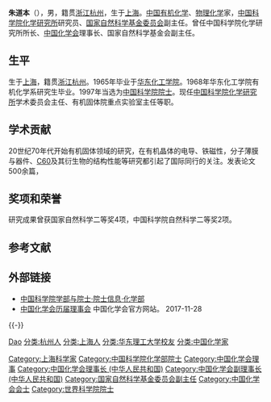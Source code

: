 
'''朱道本'''（{{bd|1942年|8月20日||}}），男，籍贯[[浙江|浙江]][[杭州|杭州]]，生于[[上海|上海]]。[[中华人民共和国|中国]][[有机化学|有机化学]]、[[物理化学|物理化学]]家，[[中国科学院化学研究所|中国科学院化学研究所]]研究员、[[国家自然科学基金委员会|国家自然科学基金委员会]]副主任。曾任中国科学院化学研究所所长、[[中国化学会|中国化学会]]理事长、国家自然科学基金会副主任。

== 生平 ==
生于[[上海|上海]]，籍贯[[浙江|浙江]][[杭州|杭州]]。1965年毕业于[[华东化工学院|华东化工学院]]。1968年华东化工学院有机化学系研究生毕业。1997年当选为[[中国科学院院士|中国科学院院士]]。现任[[中国科学院化学研究所|中国科学院化学研究所]]学术委员会主任、有机固体院重点实验室主任等职。

== 学术贡献 ==
20世纪70年代开始有机固体领域的研究，在有机晶体的电导、铁磁性，分子薄膜与器件、[[C60|C60]]及其衍生物的结构性能等研究都引起了国际同行的关注。发表论文500余篇，

== 奖项和荣誉 ==
研究成果曾获国家自然科学二等奖4项，中国科学院自然科学二等奖2项。

== 参考文献 ==
{{reflist}}

== 外部链接 ==
* [https://web.archive.org/web/20120427015018/http://sourcedb.cas.cn/sourcedb_ad_cas/zw2/ysxx/hxb/ 中国科学院学部与院士·院士信息·化学部]
* [http://www.chemsoc.org.cn/nlr/?hid=153&cid=29 中国化学会历届理事会] {{Wayback|url=http://www.chemsoc.org.cn/nlr/?hid=153&cid=29 |date=20171201041605 }} 中国化学会官方网站。 2017-11-28

{{-}}
{{start box}}
{{s-npo|pro}}
{{s-before|[[唐敖庆|唐敖庆]]、[[王夔|王夔]]<br />[[梁晓天|梁晓天]]、[[胡亚东|胡亚东]]}}
{{s-title|[[中国化学会_(中华人民共和国)|中国化学会]]理事长<br /><small>与[[严东生|严东生]]、[[陈懿|陈懿]]、[[习复|习复]]依次轮流担任</small>|1994年-1998年}}
{{s-after|[[宋心琦|宋心琦]]、[[黄本立|黄本立]]<br />[[习复|习复]]、[[白春礼|白春礼]]}}
{{end box}}

{{中国科学家小作品}}
{{中国科学院化学部院士}}
{{中国化学会会士}}
{{Navboxes 
| title  = 朱道本在[[中國化學會_(中華人民共和國)|中国化学会]]的职务
| list1  =
{{中国化学会第二十三届理事会}}
{{中国化学会第二十四届理事会}}
{{中国化学会第二十六届理事会}}
}}

{{Authority control}}
{{DEFAULTSORT:Zhu朱}}
[[分类:朱姓|Dao]]
[[分类:杭州人|分类:杭州人]]
[[分类:上海人|分类:上海人]]
[[分类:华东理工大学校友|分类:华东理工大学校友]]
[[分类:中国化学家|分类:中国化学家]]
[[Category:上海科学家|Category:上海科学家]]
[[Category:中国科学院化学部院士|Category:中国科学院化学部院士]]
[[Category:中国化学会理事|Category:中国化学会理事]]
[[Category:中国化学会理事长_(中华人民共和国)|Category:中国化学会理事长 (中华人民共和国)]]
[[Category:中国化学会副理事长_(中华人民共和国)|Category:中国化学会副理事长 (中华人民共和国)]]
[[Category:国家自然科学基金委员会副主任|Category:国家自然科学基金委员会副主任]]
[[Category:中国化学会会士|Category:中国化学会会士]]
[[Category:世界科学院院士|Category:世界科学院院士]]